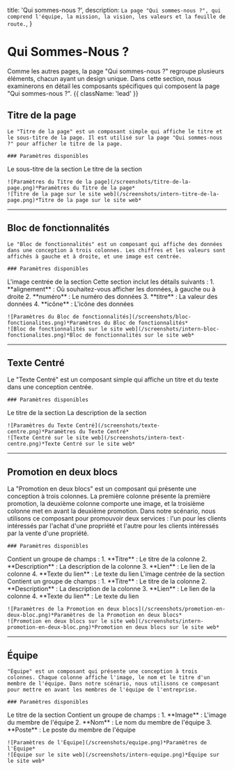   title: 'Qui sommes-nous ?',
  description:
    `La page "Qui sommes-nous ?", qui comprend l'équipe, la mission, la vision, les valeurs et la feuille de route.`,
}

# Qui Sommes-Nous ?

Comme les autres pages, la page "Qui sommes-nous ?" regroupe plusieurs éléments, chacun ayant un design unique. Dans cette section, nous examinerons en détail les composants spécifiques qui composent la page "Qui sommes-nous ?". {{ className: 'lead' }}

## Titre de la page

<Row>
  <Col>

    Le "Titre de la page" est un composant simple qui affiche le titre et le sous-titre de la page. Il est utilisé sur la page "Qui sommes-nous ?" pour afficher le titre de la page.

    ### Paramètres disponibles

<Properties>
  <Property name="sous-titre" type="texte">
    Le sous-titre de la section
  </Property>
  <Property name="titre" type="texte">
    Le titre de la section
  </Property>
  
  
</Properties>

  </Col>
  <Col>

    ![Paramètres du Titre de la page](/screenshots/titre-de-la-page.png)*Paramètres du Titre de la page*
    ![Titre de la page sur le site web](/screenshots/intern-titre-de-la-page.png)*Titre de la page sur le site web*

  </Col>
</Row>

--- 


## Bloc de fonctionnalités

<Row>
  <Col>

    Le "Bloc de fonctionnalités" est un composant qui affiche des données dans une conception à trois colonnes. Les chiffres et les valeurs sont affichés à gauche et à droite, et une image est centrée.

    ### Paramètres disponibles

<Properties>
  <Property name="Image" type="image">
    L'image centrée de la section
  </Property>
  <Property name="fonctionnalités" type="texte">
    Cette section inclut les détails suivants : 
    1. **alignement** : Où souhaitez-vous afficher les données, à gauche ou à droite
    2. **numéro** : Le numéro des données
    3. **titre** : La valeur des données
    4. **icône** : L'icône des données
  </Property> 
  
</Properties>

  </Col>
  <Col>

    ![Paramètres du Bloc de fonctionnalités](/screenshots/bloc-fonctionalites.png)*Paramètres du Bloc de fonctionnalités*
    ![Bloc de fonctionnalités sur le site web](/screenshots/intern-bloc-fonctionalites.png)*Bloc de fonctionnalités sur le site web*

  </Col>
</Row>

--- 


## Texte Centré

<Row>
  <Col>

   Le "Texte Centré" est un composant simple qui affiche un titre et du texte dans une conception centrée. 

    ### Paramètres disponibles

<Properties>
  <Property name="Titre" type="texte">
    Le titre de la section
  </Property>
  <Property name="Description" type="éditeur wysiwyg">
    La description de la section
  </Property> 
  
</Properties>

  </Col>
  <Col>

    ![Paramètres du Texte Centré](/screenshots/texte-centre.png)*Paramètres du Texte Centré*
    ![Texte Centré sur le site web](/screenshots/intern-text-centre.png)*Texte Centré sur le site web*

  </Col>
</Row>

---

## Promotion en deux blocs

<Row>
  <Col>

   La "Promotion en deux blocs" est un composant qui présente une conception à trois colonnes. La première colonne présente la première promotion, la deuxième colonne comporte une image, et la troisième colonne met en avant la deuxième promotion. Dans notre scénario, nous utilisons ce composant pour promouvoir deux services : l'un pour les clients intéressés par l'achat d'une propriété et l'autre pour les clients intéressés par la vente d'une propriété.

    ### Paramètres disponibles

<Properties>
  <Property name="Gauche" type="groupe">
    Contient un groupe de champs : 
    1. **Titre** : Le titre de la colonne
    2. **Description** : La description de la colonne
    3. **Lien** : Le lien de la colonne
    4. **Texte du lien** : Le texte du lien
  </Property>
  <Property name="Image" type="image">
    L'image centrée de la section
  </Property> 

  <Property name="Droite" type="groupe">
    Contient un groupe de champs : 
    1. **Titre** : Le titre de la colonne
    2. **Description** : La description de la colonne
    3. **Lien** : Le lien de la colonne
    4. **Texte du lien** : Le texte du lien
  </Property>
  
</Properties>

  </Col>
  <Col>

    ![Paramètres de la Promotion en deux blocs](/screenshots/promotion-en-deux-bloc.png)*Paramètres de la Promotion en deux blocs*
    ![Promotion en deux blocs sur le site web](/screenshots/intern-promotion-en-deux-bloc.png)*Promotion en deux blocs sur le site web*

  </Col>
</Row>

---

## Équipe

<Row>
  <Col>

    "Équipe" est un composant qui présente une conception à trois colonnes. Chaque colonne affiche l'image, le nom et le titre d'un membre de l'équipe. Dans notre scénario, nous utilisons ce composant pour mettre en avant les membres de l'équipe de l'entreprise.

    ### Paramètres disponibles

<Properties>
  <Property name="Titre" type="texte">
    Le titre de la section
  </Property>
  <Property name="Équipe" type="groupe">
    Contient un groupe de champs : 
    1. **Image** : L'image du membre de l'équipe
    2. **Nom** : Le nom du membre de l'équipe
    3. **Poste** : Le poste du membre de l'équipe
  </Property> 
  
</Properties>

  </Col>
  <Col>

    ![Paramètres de l'Équipe](/screenshots/equipe.png)*Paramètres de l'Équipe*
    ![Équipe sur le site web](/screenshots/intern-equipe.png)*Équipe sur le site web*

  </Col>
</Row>
